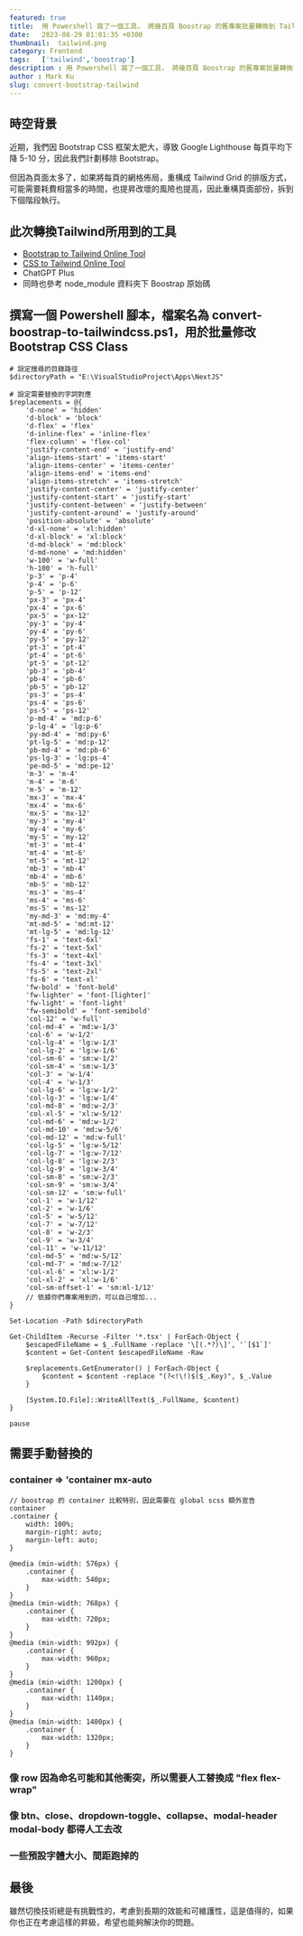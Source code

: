 ```yaml
---
featured: true
title:  用 Powershell 寫了一個工具， 將幾百頁 Boostrap 的舊專案批量轉換到 Tailwind css 
date:   2023-08-29 01:01:35 +0300
thumbnail:  tailwind.png
category: Frontend
tags:   ['tailwind','boostrap']
description : 用 Powershell 寫了一個工具， 將幾百頁 Boostrap 的舊專案批量轉換到 Tailwind css 
author : Mark Ku
slug: convert-bootstrap-tailwind
---
```


## 時空背景
近期，我們因 Bootstrap CSS 框架太肥大，導致 Google Lighthouse 每頁平均下降 5-10 分，因此我們計劃移除 Bootstrap。  

但因為頁面太多了，如果將每頁的網格佈局，重構成 Tailwind Grid 的排版方式，可能需要耗費相當多的時間，也提昇改壞的風險也提高，因此重構頁面部份，拆到下個階段執行。

## 此次轉換Tailwind所用到的工具
* [Bootstrap to Tailwind Online Tool](https://tools.bitfertig.de/bootstrap2tailwind/)
* [CSS to Tailwind Online Tool](https://transform.tools/css-to-tailwind)
* ChatGPT Plus
* 同時也參考 node_module 資料夾下 Boostrap 原始碼

## 撰寫一個 Powershell 腳本，檔案名為 convert-boostrap-to-tailwindcss.ps1，用於批量修改 Bootstrap CSS Class 
```
# 設定搜尋的目錄路徑
$directoryPath = "E:\VisualStudioProject\Apps\NextJS"

# 設定需要替換的字詞對應
$replacements = @{
    'd-none' = 'hidden'
    'd-block' = 'block'
    'd-flex' = 'flex'
    'd-inline-flex' = 'inline-flex'
    'flex-column' = 'flex-col'
    'justify-content-end' = 'justify-end'
    'align-items-start' = 'items-start'
    'align-items-center' = 'items-center'
    'align-items-end' = 'items-end'
    'align-items-stretch' = 'items-stretch'
    'justify-content-center' = 'justify-center'
    'justify-content-start' = 'justify-start'
    'justify-content-between' = 'justify-between'
    'justify-content-around' = 'justify-around'
    'position-absolute' = 'absolute'
    'd-xl-none' = 'xl:hidden'
    'd-xl-block' = 'xl:block'
    'd-md-block' = 'md:block'
    'd-md-none' = 'md:hidden'
    'w-100' = 'w-full'
    'h-100' = 'h-full'
    'p-3' = 'p-4'
    'p-4' = 'p-6'
    'p-5' = 'p-12'
    'px-3' = 'px-4'
    'px-4' = 'px-6'
    'px-5' = 'px-12'
    'py-3' = 'py-4'
    'py-4' = 'py-6'
    'py-5' = 'py-12'
    'pt-3' = 'pt-4'
    'pt-4' = 'pt-6'
    'pt-5' = 'pt-12'
    'pb-3' = 'pb-4'
    'pb-4' = 'pb-6'
    'pb-5' = 'pb-12'
    'ps-3' = 'ps-4'
    'ps-4' = 'ps-6'
    'ps-5' = 'ps-12'
    'p-md-4' = 'md:p-6'
    'p-lg-4' = 'lg:p-6'
    'py-md-4' = 'md:py-6'
    'pt-lg-5' = 'md:p-12'
    'pb-md-4' = 'md:pb-6'
    'ps-lg-3' = 'lg:ps-4'
    'pe-md-5' = 'md:pe-12'
    'm-3' = 'm-4'
    'm-4' = 'm-6'
    'm-5' = 'm-12'
    'mx-3' = 'mx-4'
    'mx-4' = 'mx-6'
    'mx-5' = 'mx-12'
    'my-3' = 'my-4'
    'my-4' = 'my-6'
    'my-5' = 'my-12'
    'mt-3' = 'mt-4'
    'mt-4' = 'mt-6'
    'mt-5' = 'mt-12'
    'mb-3' = 'mb-4'
    'mb-4' = 'mb-6'
    'mb-5' = 'mb-12'
    'ms-3' = 'ms-4'
    'ms-4' = 'ms-6'
    'ms-5' = 'ms-12'
    'my-md-3' = 'md:my-4'
    'mt-md-5' = 'md:mt-12'
    'mt-lg-5' = 'md:lg-12'
    'fs-1' = 'text-6xl'
    'fs-2' = 'text-5xl'
    'fs-3' = 'text-4xl'
    'fs-4' = 'text-3xl'
    'fs-5' = 'text-2xl'
    'fs-6' = 'text-xl'
    'fw-bold' = 'font-bold'
    'fw-lighter' = 'font-[lighter]'
    'fw-light' = 'font-light'
    'fw-semibold' = 'font-semibold'
    'col-12' = 'w-full'
    'col-md-4' = 'md:w-1/3'
    'col-6' = 'w-1/2'
    'col-lg-4' = 'lg:w-1/3'
    'col-lg-2' = 'lg:w-1/6'
    'col-sm-6' = 'sm:w-1/2'
    'col-sm-4' = 'sm:w-1/3'
    'col-3' = 'w-1/4'
    'col-4' = 'w-1/3'
    'col-lg-6' = 'lg:w-1/2'
    'col-lg-3' = 'lg:w-1/4'
    'col-md-8' = 'md:w-2/3'
    'col-xl-5' = 'xl:w-5/12'    
    'col-md-6' = 'md:w-1/2'
    'col-md-10' = 'md:w-5/6'
    'col-md-12' = 'md:w-full'
    'col-lg-5' = 'lg:w-5/12'
    'col-lg-7' = 'lg:w-7/12'
    'col-lg-8' = 'lg:w-2/3'
    'col-lg-9' = 'lg:w-3/4'
    'col-sm-8' = 'sm:w-2/3'
    'col-sm-9' = 'sm:w-3/4'
    'col-sm-12' = 'sm:w-full'
    'col-1' = 'w-1/12'
    'col-2' = 'w-1/6'
    'col-5' = 'w-5/12'
    'col-7' = 'w-7/12'
    'col-8' = 'w-2/3'
    'col-9' = 'w-3/4'
    'col-11' = 'w-11/12'
    'col-md-5' = 'md:w-5/12'
    'col-md-7' = 'md:w-7/12'
    'col-xl-6' = 'xl:w-1/2'
    'col-xl-2' = 'xl:w-1/6'
    'col-sm-offset-1' = 'sm:ml-1/12'
	// 依據你們專案用到的，可以自己增加... 
}

Set-Location -Path $directoryPath

Get-ChildItem -Recurse -Filter '*.tsx' | ForEach-Object {
    $escapedFileName = $_.FullName -replace '\[(.*?)\]', '`[$1`]'
    $content = Get-Content $escapedFileName -Raw

    $replacements.GetEnumerator() | ForEach-Object {
        $content = $content -replace "(?<!\!)$($_.Key)", $_.Value
    }
    
    [System.IO.File]::WriteAllText($_.FullName, $content)
}

pause

```

## 需要手動替換的
###  container  => 'container mx-auto
```
// boostrap 的 container 比較特別，因此需要在 global scss 額外宣告 container
.container {
    width: 100%;
    margin-right: auto;
    margin-left: auto;
}

@media (min-width: 576px) {
    .container {
        max-width: 540px;
    }
}
@media (min-width: 768px) {
    .container {
        max-width: 720px;
    }
}
@media (min-width: 992px) {
    .container {
        max-width: 960px;
    }
}
@media (min-width: 1200px) {
    .container {
        max-width: 1140px;
    }
}
@media (min-width: 1400px) {
    .container {
        max-width: 1320px;
    }
}
```
### 像 row 因為命名可能和其他衝突，所以需要人工替換成  "flex flex-wrap"
### 像 btn、close、dropdown-toggle、collapse、modal-header modal-body 都得人工去改
### 一些預設字體大小、間距跑掉的


## 最後
雖然切換技術總是有挑戰性的，考慮到長期的效能和可維護性，這是值得的，如果你也正在考慮這樣的昇級，希望也能夠解決你的問題。





